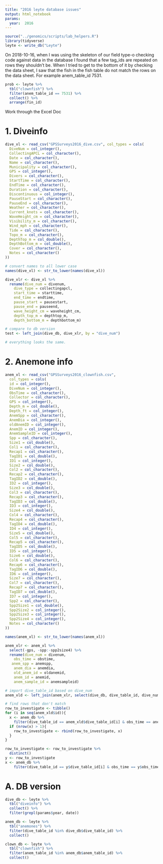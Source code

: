 ```yaml
---
title: "2016 leyte database issues"
output: html_notebook
params:
  year:  2016
---
```

```r
source("../genomics/scripts/lab_helpers.R")
library(tidyverse)
leyte <- write_db("Leyte")
```


On 2018-10-16, when I was using the skeleton of our field type-o checking code against data in the database I found that a few tag_ids are repeated on rows they shouldn't be.  When I tried to get to the bottom of it by checking the data sheet, I saw that the fish in the fish table do not match the rows on the data sheet.
For example anem_table_id 7531.

```r
prob <- leyte %>% 
  tbl("clownfish") %>% 
  filter(anem_table_id == 7531) %>% 
  collect() %>% 
  arrange(fin_id)
```

Work through the Excel Doc

# 1. Diveinfo
```r
dive_xl <- read_csv("GPSSurveys2016_dive.csv", col_types = cols(
  DiveNum = col_integer(),
  CollectingAPCL = col_character(),
  Date = col_character(),
  Name = col_character(),
  Municipality = col_character(),
  GPS = col_integer(),
  Divers = col_character(),
  StartTime = col_character(),
  EndTime = col_character(),
  Duration = col_character(),
  Discontinuous = col_integer(),
  PauseStart = col_character(),
  PauseEnd = col_character(),
  Weather = col_character(),
  Current_knots = col_character(),
  WaveHeight_cm = col_character(),
  Visibility_m = col_character(),
  Wind_mph = col_character(),
  Tide = col_character(),
  Topo_m = col_character(),
  DepthTop_m = col_double(),
  DepthBottom_m = col_double(),
  Cover = col_character(),
  Notes = col_character()
))

# convert names to all lower case
names(dive_xl) <- str_to_lower(names(dive_xl))

dive_xlr <- dive_xl %>% 
  rename(dive_num = divenum, 
    dive_type = collectingapcl, 
    start_time = starttime, 
    end_time = endtime, 
    pause_start = pausestart, 
    pause_end = pauseend, 
    wave_height_cm = waveheight_cm, 
    depth_top_m = depthtop_m, 
    depth_bottom_m = depthbottom_m) 

# compare to db version
test <- left_join(dive_db, dive_xlr, by = "dive_num") 

# everything looks the same.

```
# 2. Anemone info
```r
anem_xl <- read_csv("GPSSurveys2016_clownfish.csv", 
  col_types = cols(
  id = col_integer(),
  DiveNum = col_integer(),
  ObsTime = col_character(),
  Collector = col_character(),
  GPS = col_integer(),
  Depth_m = col_double(),
  Depth_ft = col_integer(),
  AnemSpp = col_character(),
  AnemDia = col_integer(),
  oldAnemID = col_integer(),
  AnemID = col_integer(),
  AnemSampleID = col_integer(),
  Spp = col_character(),
  Size1 = col_double(),
  Col1 = col_character(),
  Recap1 = col_character(),
  TagID1 = col_double(),
  ID1 = col_integer(),
  Size2 = col_double(),
  Col2 = col_character(),
  Recap2 = col_character(),
  TagID2 = col_double(),
  ID2 = col_integer(),
  Size3 = col_double(),
  Col3 = col_character(),
  Recap3 = col_character(),
  TagID3 = col_double(),
  ID3 = col_integer(),
  Size4 = col_double(),
  Col4 = col_character(),
  Recap4 = col_character(),
  TagID4 = col_double(),
  ID4 = col_integer(),
  Size5 = col_double(),
  Col5 = col_character(),
  Recap5 = col_character(),
  TagID5 = col_double(),
  ID5 = col_integer(),
  Size6 = col_double(),
  Col6 = col_character(),
  Recap6 = col_character(),
  TagID6 = col_double(),
  ID6 = col_integer(),
  Size7 = col_character(),
  Col7 = col_character(),
  Recap7 = col_character(),
  TagID7 = col_double(),
  ID7 = col_integer(),
  Spp2 = col_character(),
  Spp2Size1 = col_double(),
  Spp2Size2 = col_integer(),
  Spp2Size3 = col_integer(),
  Spp2Size4 = col_integer(),
  Notes = col_character()
))

names(anem_xl) <- str_to_lower(names(anem_xl))

anem_xlr <- anem_xl %>% 
  select(-gps, -spp:-spp2size4) %>% 
  rename(dive_num = divenum, 
    obs_time = obstime, 
   anem_spp = anemspp, 
    anem_dia = anemdia, 
    old_anem_id = oldanemid, 
    anem_id = anemid, 
    anem_sample_id = anemsampleid) 

# import dive_table_id based on dive_num
anem_xld <- left_join(anem_xlr, select(dive_db, dive_table_id, dive_num), by = "dive_num")

# find rows that don't match
row_to_investigate <- tibble()
for (i in seq(anem_xld$id)){
  x <- anem_db %>% 
    filter(dive_table_id == anem_xld$dive_table_id[i] & obs_time == anem_xld$obs_time[i])
  if (nrow(x) > 1){
    row_to_investigate <- rbind(row_to_investigate, x)
  }
}

row_to_investigate <- row_to_investigate %>% 
  distinct()
y <- row_to_investigate
x <- anem_db %>% 
    filter(dive_table_id == y$dive_table_id[i] & obs_time == y$obs_time[i])

```



# A. DB version
```r

dive_db <- leyte %>% 
  tbl("diveinfo") %>% 
  collect() %>% 
  filter(grepl(params$year, date))

anem_db <- leyte %>% 
  tbl("anemones") %>% 
  filter(dive_table_id %in% dive_db$dive_table_id) %>% 
  collect()

clown_db <- leyte %>% 
  tbl("clownfish") %>% 
  filter(anem_table_id %in% anem_db$anem_table_id) %>% 
  collect()
```


